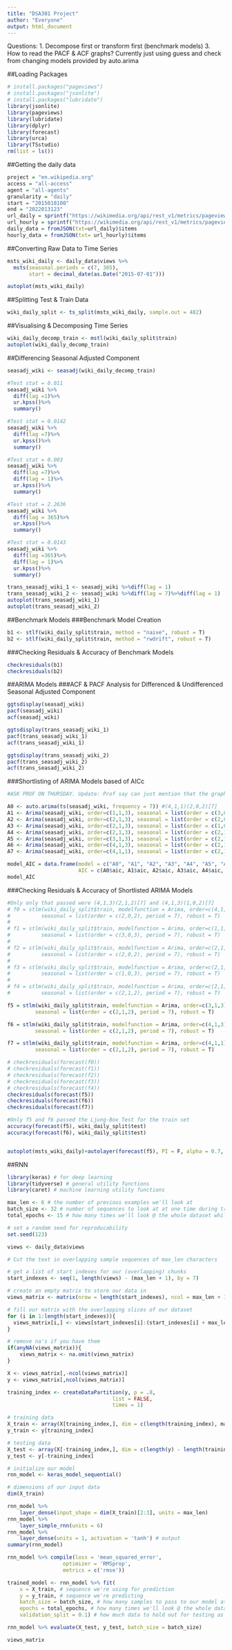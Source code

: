 ```yaml
---
title: "DSA301 Project"
author: "Everyone"
output: html_document
---
```

Questions:
1. Decompose first or transform first (benchmark models)
3. How to read the PACF & ACF graphs? Currently just using guess and check from changing models provided by auto.arima

##Loading Packages
```r
# install.packages("pageviews")
# install.packages("jsonlite")
# install.packages("lubridate")
library(jsonlite)
library(pageviews)
library(lubridate)
library(dplyr)
library(forecast)
library(urca)
library(TSstudio)
rm(list = ls())
```

##Getting the daily data
```r
project = "en.wikipedia.org"
access = "all-access"
agent = "all-agents"
granularity = "daily"
start = "2015010100"
end = "2022013123"
url_daily = sprintf("https://wikimedia.org/api/rest_v1/metrics/pageviews/aggregate/%s/%s/%s/%s/%s/%s", project, access, agent, granularity, start, end)
url_hourly = sprintf("https://wikimedia.org/api/rest_v1/metrics/pageviews/aggregate/%s/%s/%s/%s/%s/%s", project, access, agent, "hourly", start, end)
daily_data = fromJSON(txt=url_daily)$items
hourly_data = fromJSON(txt= url_hourly)$items

```

##Converting Raw Data to Time Series
```r
msts_wiki_daily <- daily_data$views %>% 
  msts(seasonal.periods = c(7, 365), 
       start = decimal_date(as.Date("2015-07-01")))

autoplot(msts_wiki_daily)
```

##Splitting Test & Train Data
```r
wiki_daily_split <- ts_split(msts_wiki_daily, sample.out = 482)
```

##Visualising & Decomposing Time Series
```r
wiki_daily_decomp_train <- mstl(wiki_daily_split$train)
autoplot(wiki_daily_decomp_train)
```

##Differencing Seasonal Adjusted Component
```r
seasadj_wiki <- seasadj(wiki_daily_decomp_train)

#Test stat = 0.011
seasadj_wiki %>% 
  diff(lag =1)%>%
  ur.kpss()%>%
  summary()

#Test stat = 0.0142 
seasadj_wiki %>% 
  diff(lag =7)%>%
  ur.kpss()%>%
  summary()

#Test stat = 0.003
seasadj_wiki %>% 
  diff(lag =7)%>% 
  diff(lag = 1)%>%
  ur.kpss()%>%
  summary()

#Test stat = 2.2636
seasadj_wiki %>% 
  diff(lag = 365)%>%
  ur.kpss()%>%
  summary()

#Test stat = 0.0143
seasadj_wiki %>% 
  diff(lag =365)%>% 
  diff(lag = 1)%>%
  ur.kpss()%>%
  summary()

trans_seasadj_wiki_1 <- seasadj_wiki %>%diff(lag = 1)
trans_seasadj_wiki_2 <- seasadj_wiki %>%diff(lag = 7)%>%diff(lag = 1)
autoplot(trans_seasadj_wiki_1)
autoplot(trans_seasadj_wiki_2)
```


##Benchmark Models
###Benchmark Model Creation
```r
b1 <- stlf(wiki_daily_split$train, method = "naive", robust = T)
b2 <- stlf(wiki_daily_split$train, method = "rwdrift", robust = T)
```

###Checking Residuals & Accuracy of Benchmark Models
```r
checkresiduals(b1)
checkresiduals(b2)
```

##ARIMA Models
###ACF & PACF Analysis for Differenced & Undifferenced Seasonal Adjusted Component
```r
ggtsdisplay(seasadj_wiki)
pacf(seasadj_wiki)
acf(seasadj_wiki)

ggtsdisplay(trans_seasadj_wiki_1)
pacf(trans_seasadj_wiki_1)
acf(trans_seasadj_wiki_1)

ggtsdisplay(trans_seasadj_wiki_2)
pacf(trans_seasadj_wiki_2)
acf(trans_seasadj_wiki_2)
```
###Shortlisting of ARIMA Models based of AICc
```r
#ASK PROF ON THURSDAY. Update: Prof say can just mention that the graphs got show  some MA or AR orders and that supports our models (e.g. we got MA and AR components)

A0 <- auto.arima(ts(seasadj_wiki, frequency = 7)) #(4,1,1)(2,0,2)[7]
A1 <- Arima(seasadj_wiki, order=c(1,1,3), seasonal = list(order = c(3,0,3), period = 7))
A2 <- Arima(seasadj_wiki, order=c(2,1,3), seasonal = list(order = c(2,0,2), period = 7))
A3 <- Arima(seasadj_wiki, order=c(2,1,3), seasonal = list(order = c(1,0,3), period = 7))
A4 <- Arima(seasadj_wiki, order=c(2,1,3), seasonal = list(order = c(2,1,2), period = 7))
A5 <- Arima(seasadj_wiki, order=c(3,1,3), seasonal = list(order = c(2,1,2), period = 7))
A6 <- Arima(seasadj_wiki, order=c(4,1,3), seasonal = list(order = c(2,1,2), period = 7))
A7 <- Arima(seasadj_wiki, order=c(4,1,1), seasonal = list(order = c(2,1,2), period = 7))

model_AIC = data.frame(model = c("A0", "A1", "A2", "A3", "A4", "A5", "A6", "A7"),
                       AIC = c(A0$aic, A1$aic, A2$aic, A3$aic, A4$aic, A5$aic, A6$aic, A7$aic))
model_AIC
```

###Checking Residuals & Accuracy of Shortlisted ARIMA Models
```r

#Only only that passed were (4,1,3)(2,1,2)[7] and (4,1,3)(1,0,2)[7]
# f0 = stlm(wiki_daily_split$train, modelfunction = Arima, order=c(4,1,1), 
#          seasonal = list(order = c(2,0,2), period = 7), robust = T)
# 
# f1 = stlm(wiki_daily_split$train, modelfunction = Arima, order=c(1,1,3), 
#          seasonal = list(order = c(3,0,3), period = 7), robust = T)
# 
# f2 = stlm(wiki_daily_split$train, modelfunction = Arima, order=c(2,1,3), 
#          seasonal = list(order = c(2,0,2), period = 7), robust = T)
# 
# f3 = stlm(wiki_daily_split$train, modelfunction = Arima, order=c(2,1,3), 
#          seasonal = list(order = c(1,0,3), period = 7), robust = T)
# 
# f4 = stlm(wiki_daily_split$train, modelfunction = Arima, order=c(2,1,3), 
#          seasonal = list(order = c(2,1,2), period = 7), robust = T)

f5 = stlm(wiki_daily_split$train, modelfunction = Arima, order=c(3,1,3), 
         seasonal = list(order = c(2,1,2), period = 7), robust = T)

f6 = stlm(wiki_daily_split$train, modelfunction = Arima, order=c(4,1,3), 
         seasonal = list(order = c(2,1,2), period = 7), robust = T)

f7 = stlm(wiki_daily_split$train, modelfunction = Arima, order=c(4,1,1), 
         seasonal = list(order = c(2,1,2), period = 7), robust = T)

# checkresiduals(forecast(f0))
# checkresiduals(forecast(f1))
# checkresiduals(forecast(f2))
# checkresiduals(forecast(f3))
# checkresiduals(forecast(f4))
checkresiduals(forecast(f5))
checkresiduals(forecast(f6))
checkresiduals(forecast(f7))

#Only f5 and f6 passed the Ljung-Box Test for the train set
accuracy(forecast(f5), wiki_daily_split$test)
accuracy(forecast(f6), wiki_daily_split$test)


autoplot(msts_wiki_daily)+autolayer(forecast(f5), PI = F, alpha = 0.7, col = "red")
```

##RNN
```r
library(keras) # for deep learning
library(tidyverse) # general utility functions
library(caret) # machine learning utility functions

max_len <- 6 # the number of previous examples we'll look at
batch_size <- 32 # number of sequences to look at at one time during training
total_epochs <- 15 # how many times we'll look @ the whole dataset while training our model

# set a random seed for reproducability
set.seed(123)

views <- daily_data$views

# Cut the text in overlapping sample sequences of max_len characters

# get a list of start indexes for our (overlapping) chunks
start_indexes <- seq(1, length(views) - (max_len + 1), by = 7)

# create an empty matrix to store our data in
views_matrix <- matrix(nrow = length(start_indexes), ncol = max_len + 1)

# fill our matrix with the overlapping slices of our dataset
for (i in 1:length(start_indexes)){
  views_matrix[i,] <- views[start_indexes[i]:(start_indexes[i] + max_len)]
}

# remove na's if you have them
if(anyNA(views_matrix)){
    views_matrix <- na.omit(views_matrix)
}

X <- views_matrix[,-ncol(views_matrix)]
y <- views_matrix[,ncol(views_matrix)]

training_index <- createDataPartition(y, p = .8, 
                                  list = FALSE, 
                                  times = 1)

# training data
X_train <- array(X[training_index,], dim = c(length(training_index), max_len, 1))
y_train <- y[training_index]

# testing data
X_test <- array(X[-training_index,], dim = c(length(y) - length(training_index), max_len, 1))
y_test <- y[-training_index]

# initialize our model
rnn_model <- keras_model_sequential()

# dimensions of our input data
dim(X_train)

rnn_model %>%
    layer_dense(input_shape = dim(X_train)[2:3], units = max_len)
rnn_model %>% 
    layer_simple_rnn(units = 6)
rnn_model %>%
    layer_dense(units = 1, activation = 'tanh') # output
summary(rnn_model)

rnn_model %>% compile(loss = 'mean_squared_error', 
                  optimizer = 'RMSprop', 
                  metrics = c('rmse'))

trained_model <- rnn_model %>% fit(
    x = X_train, # sequence we're using for prediction 
    y = y_train, # sequence we're predicting
    batch_size = batch_size, # how many samples to pass to our model at a time
    epochs = total_epochs, # how many times we'll look @ the whole dataset
    validation_split = 0.1) # how much data to hold out for testing as we go along

rnn_model %>% evaluate(X_test, y_test, batch_size = batch_size)
```

```r
views_matrix
```


